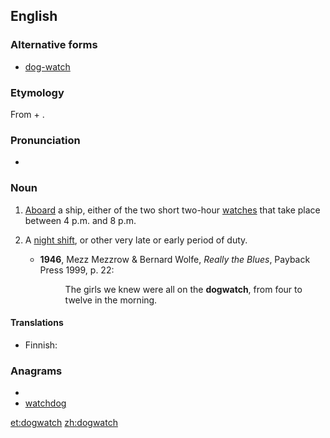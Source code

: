 ==English==
{{wikipedia}}

===Alternative forms===
* [[dog-watch]]

===Etymology===
From {{term|dog}} + {{term|watch}}.

===Pronunciation===
* {{IPA|/ˈdɒɡwɒtʃ/}}

===Noun===
{{en-noun|dogwatches}}

# {{nautical}} [[aboard|Aboard]] a ship, either of the two short two-hour [[watches]] that take place between 4 p.m. and 8 p.m.
# {{context|by extension}} A [[night shift]], or other very late or early period of duty.
#* '''1946''', Mezz Mezzrow & Bernard Wolfe, ''Really the Blues'', Payback Press 1999, p. 22:
#*: The girls we knew were all on the '''dogwatch''', from four to twelve in the morning.

====Translations====
{{trans-top|nautical: short watch}}
* Finnish: {{t-|fi|koiravahti}}
{{trans-mid}}
{{trans-bottom}}

===Anagrams===
* {{alphagram|acdghotw}}
* [[watchdog#English|watchdog]]

[[et:dogwatch]]
[[zh:dogwatch]]